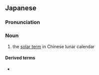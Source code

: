 {{also|節氣}}
==Japanese==
{{ja-kanjitab|せつ|k1=せっ|き|yomi=o}}

===Pronunciation===
{{ja-pron|せっき|y=o}}

===Noun===
{{ja-noun|せっき}}

# the [[w:solar terms|solar term]] in Chinese lunar calendar

====Derived terms====
* {{ja-r|二十四 節気|^にじゅうし ^せっき}}
